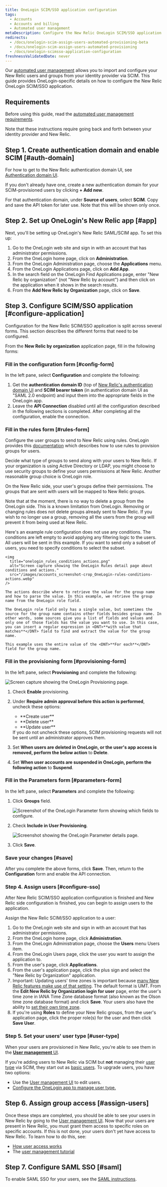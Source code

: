 ```yaml
---
title: OneLogin SCIM/SSO application configuration
tags:
  - Accounts
  - Accounts and billing
  - Automated user management
metaDescription: Configure the New Relic OneLogin SCIM/SSO application for your organization.
redirects:
  - /docs/onelogin-scim-assign-users-automated-provisioning-beta
  - /docs/onelogin-scim-assign-users-automated-provisioning
  - /docs/onelogin-scimsso-application-configuration
freshnessValidatedDate: never
---
```


Our [automated user management](/docs/accounts/accounts/automated-user-management/automated-user-provisioning-single-sign) allows you to import and configure your New Relic users and groups from your identity provider via SCIM. This guide provides OneLogin-specific details on how to configure the New Relic OneLogin SCIM/SSO application.

## Requirements

Before using this guide, read the [automated user management requirements](/docs/assign-users-automated-provisioning-allow-single-sign#requirements).

Note that these instructions require going back and forth between your identity provider and New Relic.

## Step 1. Create authentication domain and enable SCIM [#auth-domain]

For how to get to the New Relic authentication domain UI, see [Authentication domain UI](/docs/accounts/accounts-billing/new-relic-one-user-management/authentication-domains-saml-sso-scim-more/#manage-user-type-scim).

If you don't already have one, create a new authentication domain for your SCIM-provisioned users by clicking <DNT>**+ Add new**</DNT>.

For that authentication domain, under <DNT>**Source of users**</DNT>, select <DNT>**SCIM**</DNT>. Copy and save the API token for later use. Note that this will be shown only once.

## Step 2. Set up OneLogin's New Relic app [#app]

Next, you'll be setting up <DNT>OneLogin's</DNT> New Relic SAML/SCIM app. To set this up:

1. Go to the <DNT>OneLogin</DNT> web site and sign in with an account that has administrator permissions.
2. From the <DNT>OneLogin</DNT> home page, click on <DNT>**Administration**</DNT>.
3. From the <DNT>OneLogin</DNT> Administration page, choose the <DNT>**Applications**</DNT> menu.
4. From the <DNT>OneLogin</DNT> Applications page, click on <DNT>**Add App**</DNT>.
5. In the search field on the <DNT>OneLogin</DNT> Find Applications page, enter "New Relic by organization" (not "New Relic by account") and then click on the application when it shows in the search results.
6. From the <DNT>**Add New Relic by Organization**</DNT> page, click on <DNT>**Save**</DNT>.

## Step 3. Configure SCIM/SSO application [#configure-application]

Configuration for the New Relic SCIM/SSO application is split across several forms. This section describes the different forms that need to be configured.

From the <DNT>**New Relic by organization**</DNT> application page, fill in the following forms:

### Fill in the configuration form [#config-form]

In the left pane, select <DNT>**Configuration**</DNT> and complete the following:

1. Get the <DNT>**authentication domain ID**</DNT> (top of [New Relic's authentication domain UI](/docs/accounts/accounts-billing/new-relic-one-user-management/authentication-domains-saml-sso-scim-more) and <DNT>**SCIM bearer token**</DNT> (in authentication domain UI as "SAML 2.0 endpoint) and input them into the appropriate fields in the OneLogin app.
2. Leave the <DNT>**API Connection**</DNT> disabled until all the configuration described in the following sections is completed. After completing all the configuration, enable the connection.

### Fill in the rules form [#rules-form]

Configure the user groups to send to New Relic using rules. OneLogin provides this [documentation](https://developers.onelogin.com/scim/create-app#scim_rules) which describes how to use rules to provision groups for users.

Decide what type of groups to send along with your users to New Relic. If your organization is using <DNT>Active Directory</DNT> or LDAP, you might choose to use security groups to define your users permissions at New Relic. Another reasonable group choice is OneLogin role.

On the New Relic side, your user's groups define their permissions. The groups that are sent with users will be mapped to New Relic groups.

Note that at the moment, there is no way to delete a group from the OneLogin side. This is a known limitation from OneLogin. Removing or changing rules does not delete groups already sent to New Relic. If you wish to no longer use a group, removing all the users from the group will prevent it from being used at New Relic.

<CollapserGroup>
  <Collapser
    id="rule-example"
    title="A rule that only uses actions"
  >
    Here's an example rule configuration does not use any conditions. The conditions are left empty to avoid applying any filtering logic to the users. All users will be sent in this example. If you want to send only a subset of users, you need to specify conditions to select the subset.

    <img
      title="onelogin_rules_conditions_actions.png"
      alt="Screen capture showing the OneLogin Rules detail page about conditions and actions."
      src="/images/accounts_screenshot-crop_OneLogin-rules-conditions-actions.webp"
    />

    The actions describe where to retrieve the value for the group name and how to parse the value. In this example, we retrieve the group name from the OneLogin role field.

    The OneLogin role field only has a single value, but sometimes the source for the group name contains other fields besides group name. In other words, some sources give you a list of fields and values and only one of those fields has the value you want to use. In this case, you can insert a regular expression in <DNT>**with value that matches**</DNT> field to find and extract the value for the group name.

    This example uses the entire value of the <DNT>**For each**</DNT> field for the group name.
  </Collapser>
</CollapserGroup>

### Fill in the provisioning form [#provisioning-form]

In the left pane, select <DNT>**Provisioning**</DNT> and complete the following:

<img
  title="onelogin_provisioning_form.png"
  alt="Screen capture showing the OneLogin Provisioning page."
  src="/images/accounts_screenshot-crop_OneLogin-provisioning-form.webp"
/>

1. Check <DNT>**Enable**</DNT> provisioning.
2. Under <DNT>**Require admin approval before this action is performed**</DNT>, uncheck these options:

   * <DNT>
       **Create user**
     </DNT>
   * <DNT>
       **Delete user**
     </DNT>
   * <DNT>
       **Update user**
     </DNT>

   <Callout variant="tip">
     If you do not uncheck these options, SCIM provisioning requests will not be sent until an administrator approves them.
   </Callout>
3. Set <DNT>**When users are deleted in OneLogin, or the user's app access is removed, perform the below action**</DNT> to <DNT>**Delete**</DNT>.
4. Set <DNT>**When user accounts are suspended in OneLogin, perform the following action**</DNT> to <DNT>**Suspend**</DNT>.

### Fill in the Parameters form [#parameters-form]

In the left pane, select <DNT>**Parameters**</DNT> and complete the following:

1. Click <DNT>**Groups**</DNT> field.

   <img
     title="onelogin_parameter_form_general.png"
     alt="Screenshot of the OneLogin Parameter form showing which fields to configure."
     src="/images/accounts_screenshot-crop_OneLogin-general-parameter-form-.webp"
   />
2. Check <DNT>**Include in User Provisioning**</DNT>.

   <img
     title="onelogin_parameter_form_specific.png"
     alt="Screenshot showing the OneLogin Parameter details page."
     src="/images/accounts_screenshot-crop_OneLogin---parameter-form---specific.webp"
   />
3. Click <DNT>**Save**</DNT>.

### Save your changes [#save]

After you complete the above forms, click <DNT>**Save**</DNT>. Then, return to the <DNT>**Configuration**</DNT> form and enable the API connection.

### Step 4. Assign users [#configure-sso]

After New Relic SCIM/SSO application configuration is finished and New Relic side configuration is finished, you can begin to assign users to the application.

Assign the New Relic SCIM/SSO application to a user:

1. Go to the OneLogin web site and sign in with an account that has administrator permissions.
2. From the OneLogin home page, click <DNT>**Administration**</DNT>.
3. From the OneLogin Administration page, choose the <DNT>**Users**</DNT> menu Users item.
4. From the OneLogin Users page, click the user you want to assign the application to.
5. From the user's page, click <DNT>**Applications**</DNT>.
6. From the user's application page, click the plus sign and select the "New Relic by Organization" application.
7. Important: Updating users' time zones is important because [many New Relic features make use of that setting](/docs/accounts/accounts-billing/general-account-settings/default-time-zone-setting). The default format is UMT. From the <DNT>**Edit New Relic by Organization login for user**</DNT> page, enter the user's time zone in IANA Time Zone database format (also known as the Olson time zone database format) and click <DNT>**Save**</DNT>. Your users also have the ability to [set their own time zone](/docs/accounts/accounts-billing/general-account-settings/default-time-zone-setting).
8. If you're using <DNT>**Roles**</DNT> to define your New Relic groups, from the user's application page, click the proper role(s) for the user and then click <DNT>**Save User**</DNT>.

### Step 5. Set your users' user type [#user-type]

When your users are provisioned in New Relic, you're able to see them in the [<DNT>**User management**</DNT> UI](/docs/accounts/accounts-billing/new-relic-one-user-management/user-management-ui-and-tasks#where).

If you're adding users to New Relic via SCIM but **not** managing their [user type](/docs/accounts/accounts-billing/new-relic-one-user-management/user-type) via SCIM, they start out as [basic users](/docs/accounts/accounts-billing/new-relic-one-user-management/user-type). To upgrade users, you have two options:

* Use the [User management UI](/docs/accounts/accounts-billing/new-relic-one-user-management/user-management-ui-and-tasks#edit-user-type) to edit users.
* [Configure the OneLogin app to manage user type.](/docs/accounts/accounts-billing/new-relic-one-user-management/authentication-domains-saml-sso-scim-more/#manage-user-type-scim)

## Step 6. Assign group access [#assign-users]

Once these steps are completed, you should be able to see your users in New Relic by going to the [User management UI](/docs/accounts/accounts-billing/new-relic-one-user-management/user-management-ui-and-tasks#where). Now that your users are present in New Relic, you must grant them access to specific roles on specific accounts. If this is not done, your users don't yet have access to New Relic. To learn how to do this, see:

* [How user access works](/docs/accounts/accounts-billing/new-relic-one-user-management/user-management-concepts#understand-concepts)
* The [user management tutorial](/docs/accounts/accounts-billing/new-relic-one-user-management/tutorial-add-new-user-groups-roles-new-relic-one-user-model/)

## Step 7. Configure SAML SSO [#saml]

To enable SAML SSO for your users, see the [SAML instructions](/docs/accounts/accounts-billing/new-relic-one-user-management/authentication-domains-saml-sso-scim-more/#authentication).
